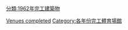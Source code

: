 {{10years|20世紀|完工體育場館|1962|各年份完工體育場館}}

[[Category:1962年體育|Venues completed]]
[[分類:1962年完工建築物|分類:1962年完工建築物]]
[[Category:各年份完工體育場館|Category:各年份完工體育場館]]